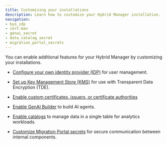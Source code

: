 ```yaml
---
title: Customizing your installations
description: Learn how to customize your Hybrid Manager installation.
navigation:
- byo_idp
- cert-man
- genai_secret
- data_catalog_secret
- migration_portal_secrets
---
```


You can enable additional features for your Hybrid Manager by customizing your installations.

- [Configure your own identity provider (IDP)](byo_idp) for user management.

- [Set up Key Management Store (KMS)](kms_for_tde) for use with Transparent Data Encryption (TDE).

- [Enable custom certificates, issuers, or certificate authorities](cert-man)

- [Enable GenAI Builder](genai_secret) to build AI agents.

- [Enable catalogs](data_catalog_secret) to manage data in a single table for analytics workloads.

- [Customize Migration Portal secrets](migration_portal_secrets) for secure communication between internal components.
